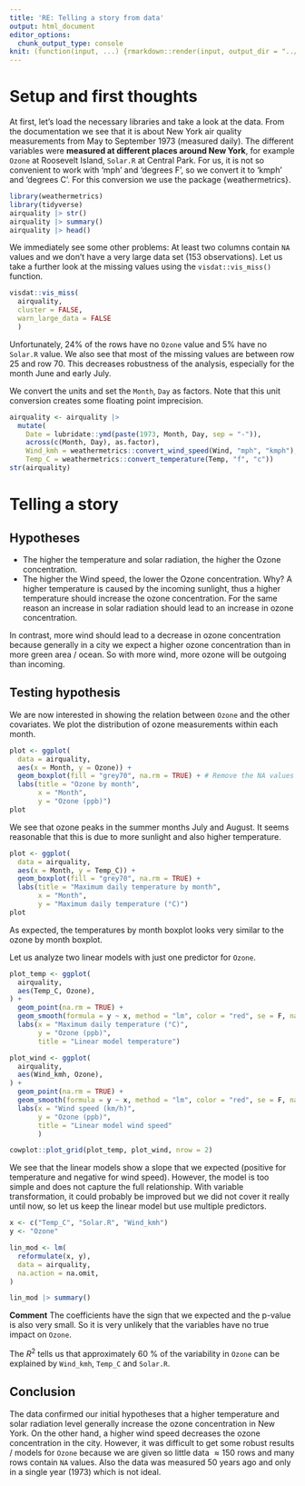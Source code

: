 ```yaml
---
title: 'RE: Telling a story from data'
output: html_document
editor_options: 
  chunk_output_type: console
knit: (function(input, ...) {rmarkdown::render(input, output_dir = "../html")})
---
```


# Setup and first thoughts
At first, let's load the necessary libraries and take a look at the data. From the documentation we see that it is about New York air quality measurements from May to September 1973 (measured daily).
The different variables were **measured at different places around New York**, for example `Ozone` at Roosevelt Island, `Solar.R` at Central Park.
For us, it is not so convenient to work with 'mph' and 'degrees F', so we convert it to 'kmph' and 'degrees C'. For this conversion we use the package {weathermetrics}.


```r
library(weathermetrics)
library(tidyverse)
airquality |> str()
airquality |> summary()
airquality |> head()
```

We immediately see some other problems: At least two columns contain `NA` values and we don't have a very large data set (153 observations).
Let us take a further look at the missing values using the `visdat::vis_miss()` function.

```r
visdat::vis_miss(
  airquality,
  cluster = FALSE, 
  warn_large_data = FALSE
  )
```

Unfortunately, 24% of the rows have no `Ozone` value and 5% have no `Solar.R` value.
We also see that most of the missing values are between row 25 and row 70.
This decreases robustness of the analysis, especially for the month June and early July.

We convert the units and set the `Month`, `Day` as factors. Note that this unit conversion creates some floating point imprecision.

```r
airquality <- airquality |> 
  mutate(
    Date = lubridate::ymd(paste(1973, Month, Day, sep = "-")),
    across(c(Month, Day), as.factor),
    Wind_kmh = weathermetrics::convert_wind_speed(Wind, "mph", "kmph"),
    Temp_C = weathermetrics::convert_temperature(Temp, "f", "c"))
str(airquality)
```

# Telling a story

## Hypotheses
- The higher the temperature and solar radiation, the higher the Ozone concentration.
- The higher the Wind speed, the lower the Ozone concentration.
Why? 
A higher temperature is caused by the incoming sunlight, thus a higher temperature should increase the ozone concentration.
For the same reason an increase in solar radiation should lead to an increase in ozone concentration.

In contrast, more wind should lead to a decrease in ozone concentration because generally in a city we expect a higher ozone concentration than in more green area / ocean. So with more wind, more ozone will be outgoing than incoming.

## Testing hypothesis
We are now interested in showing the relation between `Ozone` and the other covariates.
We plot the distribution of ozone measurements within each month.

```r
plot <- ggplot(
  data = airquality,
  aes(x = Month, y = Ozone)) +
  geom_boxplot(fill = "grey70", na.rm = TRUE) + # Remove the NA values
  labs(title = "Ozone by month",
       x = "Month",
       y = "Ozone (ppb)")
plot
```

We see that ozone peaks in the summer months July and August. It seems reasonable that this is due to more sunlight and also higher temperature.

```r
plot <- ggplot(
  data = airquality,
  aes(x = Month, y = Temp_C)) +
  geom_boxplot(fill = "grey70", na.rm = TRUE) +
  labs(title = "Maximum daily temperature by month",
       x = "Month",
       y = "Maximum daily temperature (°C)")
plot
```

As expected, the temperatures by month boxplot looks very similar to the ozone by month boxplot.

Let us analyze two linear models with just one predictor for `Ozone`.

```r
plot_temp <- ggplot(
  airquality,
  aes(Temp_C, Ozone),
) +
  geom_point(na.rm = TRUE) +
  geom_smooth(formula = y ~ x, method = "lm", color = "red", se = F, na.rm = TRUE) +
  labs(x = "Maximum daily temperature (°C)",
       y = "Ozone (ppb)",
       title = "Linear model temperature")

plot_wind <- ggplot(
  airquality,
  aes(Wind_kmh, Ozone),
) +
  geom_point(na.rm = TRUE) +
  geom_smooth(formula = y ~ x, method = "lm", color = "red", se = F, na.rm = TRUE) +
  labs(x = "Wind speed (km/h)",
       y = "Ozone (ppb)",
       title = "Linear model wind speed"
       )

cowplot::plot_grid(plot_temp, plot_wind, nrow = 2)
```

We see that the linear models show a slope that we expected (positive for temperature and negative for wind speed). However, the model is too simple and does not capture the full relationship. With variable transformation, it could probably be improved but we did not cover it really until now, so let us keep the linear model but use multiple predictors.

```r
x <- c("Temp_C", "Solar.R", "Wind_kmh")
y <- "Ozone"

lin_mod <- lm(
  reformulate(x, y),
  data = airquality,
  na.action = na.omit,
)

lin_mod |> summary()
```

**Comment**
The coefficients have the sign that we expected and the p-value is also very small. So it is very unlikely that the variables have no true impact on `Ozone`.

The $R^2$ tells us that approximately 60 \% of the variability in `Ozone` can be explained by `Wind_kmh`, `Temp_C` and `Solar.R`.


## Conclusion
The data confirmed our initial hypotheses that a higher temperature and solar radiation level generally increase the ozone concentration in New York. On the other hand, a higher wind speed decreases the ozone concentration in the city. However, it was difficult to get some robust results / models for `Ozone` because we are given so little data $\approx 150$ rows and many rows contain `NA` values. Also the data was measured 50 years ago and only in a single year (1973) which is not ideal.

